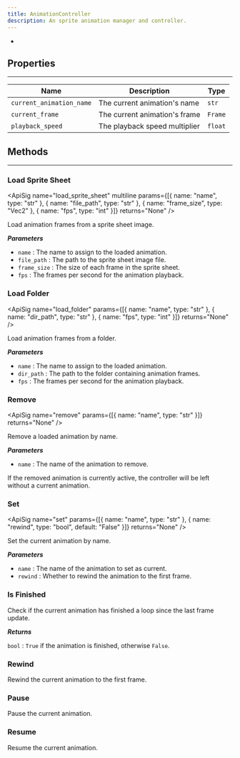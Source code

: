 ```yaml
---
title: AnimationController
description: An sprite animation manager and controller.
---
```

- <ApiSig name="AnimationController" />

## Properties
<hr style={{marginBottom: 0}} />

| Name | Description | Type |
| --- | --- | --- |
| `current_animation_name` | The current animation's name | `str` |
| `current_frame` | The current animation's frame | `Frame` |
| `playback_speed` | The playback speed multiplier | `float` |

## Methods
---

### Load Sprite Sheet
<div className="api-card">

<ApiSig name="load_sprite_sheet" multiline params={[{ name: "name", type: "str" }, { name: "file_path", type: "str" }, { name: "frame_size", type: "Vec2" }, { name: "fps", type: "int" }]} returns="None" />

Load animation frames from a sprite sheet image.

_**Parameters**_
- `name` : The name to assign to the loaded animation.
- `file_path` : The path to the sprite sheet image file.
- `frame_size` : The size of each frame in the sprite sheet.
- `fps` : The frames per second for the animation playback.

</div>

### Load Folder
<div className="api-card">

<ApiSig name="load_folder" params={[{ name: "name", type: "str" }, { name: "dir_path", type: "str" }, { name: "fps", type: "int" }]} returns="None" />

Load animation frames from a folder.

_**Parameters**_
- `name` : The name to assign to the loaded animation.
- `dir_path` : The path to the folder containing animation frames.
- `fps` : The frames per second for the animation playback.

</div>

### Remove
<div className="api-card">

<ApiSig name="remove" params={[{ name: "name", type: "str" }]} returns="None" />

Remove a loaded animation by name.

_**Parameters**_
- `name` : The name of the animation to remove.

<Note>
    If the removed animation is currently active, the controller will be left
    without a current animation.
</Note>

</div>

### Set
<div className="api-card">

<ApiSig name="set" params={[{ name: "name", type: "str" }, { name: "rewind", type: "bool", default: "False" }]} returns="None" />

Set the current animation by name.

_**Parameters**_
- `name` : The name of the animation to set as current.
- `rewind` : Whether to rewind the animation to the first frame.

</div>

### Is Finished
<div className="api-card">

<ApiSig name="is_finished" returns="bool" />

Check if the current animation has finished a loop since the last frame update.

_**Returns**_

`bool` : `True` if the animation is finished, otherwise `False`.

</div>

### Rewind
<div className="api-card">

<ApiSig name="rewind" returns="None" />

Rewind the current animation to the first frame.

</div>

### Pause
<div className="api-card">

<ApiSig name="pause" returns="None" />

Pause the current animation.

</div>

### Resume
<div className="api-card">

<ApiSig name="resume" returns="None" />

Resume the current animation.

</div>